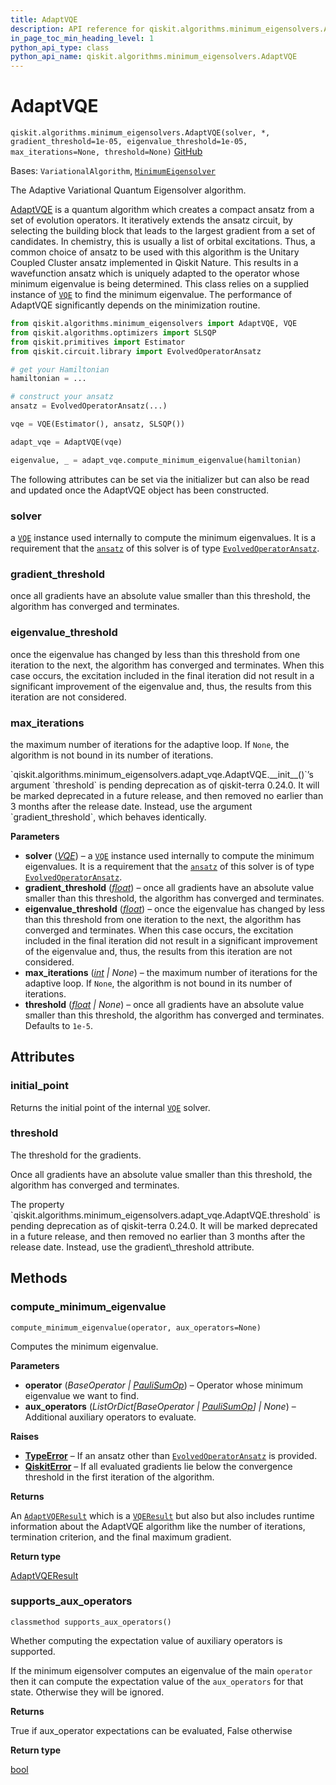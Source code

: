 ```yaml
---
title: AdaptVQE
description: API reference for qiskit.algorithms.minimum_eigensolvers.AdaptVQE
in_page_toc_min_heading_level: 1
python_api_type: class
python_api_name: qiskit.algorithms.minimum_eigensolvers.AdaptVQE
---
```


# AdaptVQE

<span id="qiskit.algorithms.minimum_eigensolvers.AdaptVQE" />

`qiskit.algorithms.minimum_eigensolvers.AdaptVQE(solver, *, gradient_threshold=1e-05, eigenvalue_threshold=1e-05, max_iterations=None, threshold=None)` [GitHub](https://github.com/qiskit/qiskit/tree/stable/0.46/qiskit/algorithms/minimum_eigensolvers/adapt_vqe.py "view source code")

Bases: `VariationalAlgorithm`, [`MinimumEigensolver`](qiskit.algorithms.minimum_eigensolvers.MinimumEigensolver "qiskit.algorithms.minimum_eigensolvers.minimum_eigensolver.MinimumEigensolver")

The Adaptive Variational Quantum Eigensolver algorithm.

[AdaptVQE](https://arxiv.org/abs/1812.11173) is a quantum algorithm which creates a compact ansatz from a set of evolution operators. It iteratively extends the ansatz circuit, by selecting the building block that leads to the largest gradient from a set of candidates. In chemistry, this is usually a list of orbital excitations. Thus, a common choice of ansatz to be used with this algorithm is the Unitary Coupled Cluster ansatz implemented in Qiskit Nature. This results in a wavefunction ansatz which is uniquely adapted to the operator whose minimum eigenvalue is being determined. This class relies on a supplied instance of [`VQE`](qiskit.algorithms.minimum_eigensolvers.VQE "qiskit.algorithms.minimum_eigensolvers.VQE") to find the minimum eigenvalue. The performance of AdaptVQE significantly depends on the minimization routine.

```python
from qiskit.algorithms.minimum_eigensolvers import AdaptVQE, VQE
from qiskit.algorithms.optimizers import SLSQP
from qiskit.primitives import Estimator
from qiskit.circuit.library import EvolvedOperatorAnsatz

# get your Hamiltonian
hamiltonian = ...

# construct your ansatz
ansatz = EvolvedOperatorAnsatz(...)

vqe = VQE(Estimator(), ansatz, SLSQP())

adapt_vqe = AdaptVQE(vqe)

eigenvalue, _ = adapt_vqe.compute_minimum_eigenvalue(hamiltonian)
```

The following attributes can be set via the initializer but can also be read and updated once the AdaptVQE object has been constructed.

<span id="qiskit.algorithms.minimum_eigensolvers.AdaptVQE.solver" />

### solver

a [`VQE`](qiskit.algorithms.minimum_eigensolvers.VQE "qiskit.algorithms.minimum_eigensolvers.VQE") instance used internally to compute the minimum eigenvalues. It is a requirement that the [`ansatz`](qiskit.algorithms.minimum_eigensolvers.VQE#ansatz "qiskit.algorithms.minimum_eigensolvers.VQE.ansatz") of this solver is of type [`EvolvedOperatorAnsatz`](qiskit.circuit.library.EvolvedOperatorAnsatz "qiskit.circuit.library.EvolvedOperatorAnsatz").

<span id="qiskit.algorithms.minimum_eigensolvers.AdaptVQE.gradient_threshold" />

### gradient\_threshold

once all gradients have an absolute value smaller than this threshold, the algorithm has converged and terminates.

<span id="qiskit.algorithms.minimum_eigensolvers.AdaptVQE.eigenvalue_threshold" />

### eigenvalue\_threshold

once the eigenvalue has changed by less than this threshold from one iteration to the next, the algorithm has converged and terminates. When this case occurs, the excitation included in the final iteration did not result in a significant improvement of the eigenvalue and, thus, the results from this iteration are not considered.

<span id="qiskit.algorithms.minimum_eigensolvers.AdaptVQE.max_iterations" />

### max\_iterations

the maximum number of iterations for the adaptive loop. If `None`, the algorithm is not bound in its number of iterations.

<Admonition title="Deprecated since version 0.24.0_pending" type="danger">
  `qiskit.algorithms.minimum_eigensolvers.adapt_vqe.AdaptVQE.__init__()`’s argument `threshold` is pending deprecation as of qiskit-terra 0.24.0. It will be marked deprecated in a future release, and then removed no earlier than 3 months after the release date. Instead, use the argument `gradient_threshold`, which behaves identically.
</Admonition>

**Parameters**

*   **solver** ([*VQE*](qiskit.algorithms.minimum_eigensolvers.VQE "qiskit.algorithms.minimum_eigensolvers.VQE")) – a [`VQE`](qiskit.algorithms.minimum_eigensolvers.VQE "qiskit.algorithms.minimum_eigensolvers.VQE") instance used internally to compute the minimum eigenvalues. It is a requirement that the [`ansatz`](qiskit.algorithms.minimum_eigensolvers.VQE#ansatz "qiskit.algorithms.minimum_eigensolvers.VQE.ansatz") of this solver is of type [`EvolvedOperatorAnsatz`](qiskit.circuit.library.EvolvedOperatorAnsatz "qiskit.circuit.library.EvolvedOperatorAnsatz").
*   **gradient\_threshold** ([*float*](https://docs.python.org/3/library/functions.html#float "(in Python v3.12)")) – once all gradients have an absolute value smaller than this threshold, the algorithm has converged and terminates.
*   **eigenvalue\_threshold** ([*float*](https://docs.python.org/3/library/functions.html#float "(in Python v3.12)")) – once the eigenvalue has changed by less than this threshold from one iteration to the next, the algorithm has converged and terminates. When this case occurs, the excitation included in the final iteration did not result in a significant improvement of the eigenvalue and, thus, the results from this iteration are not considered.
*   **max\_iterations** ([*int*](https://docs.python.org/3/library/functions.html#int "(in Python v3.12)") *| None*) – the maximum number of iterations for the adaptive loop. If `None`, the algorithm is not bound in its number of iterations.
*   **threshold** ([*float*](https://docs.python.org/3/library/functions.html#float "(in Python v3.12)") *| None*) – once all gradients have an absolute value smaller than this threshold, the algorithm has converged and terminates. Defaults to `1e-5`.

## Attributes

<span id="qiskit.algorithms.minimum_eigensolvers.AdaptVQE.initial_point" />

### initial\_point

Returns the initial point of the internal [`VQE`](qiskit.algorithms.minimum_eigensolvers.VQE "qiskit.algorithms.minimum_eigensolvers.VQE") solver.

<span id="qiskit.algorithms.minimum_eigensolvers.AdaptVQE.threshold" />

### threshold

The threshold for the gradients.

Once all gradients have an absolute value smaller than this threshold, the algorithm has converged and terminates.

<Admonition title="Deprecated since version 0.24.0_pending" type="danger">
  The property `qiskit.algorithms.minimum_eigensolvers.adapt_vqe.AdaptVQE.threshold` is pending deprecation as of qiskit-terra 0.24.0. It will be marked deprecated in a future release, and then removed no earlier than 3 months after the release date. Instead, use the gradient\_threshold attribute.
</Admonition>

## Methods

### compute\_minimum\_eigenvalue

<span id="qiskit.algorithms.minimum_eigensolvers.AdaptVQE.compute_minimum_eigenvalue" />

`compute_minimum_eigenvalue(operator, aux_operators=None)`

Computes the minimum eigenvalue.

**Parameters**

*   **operator** (*BaseOperator |* [*PauliSumOp*](qiskit.opflow.primitive_ops.PauliSumOp "qiskit.opflow.primitive_ops.PauliSumOp")) – Operator whose minimum eigenvalue we want to find.
*   **aux\_operators** (*ListOrDict\[BaseOperator |* [*PauliSumOp*](qiskit.opflow.primitive_ops.PauliSumOp "qiskit.opflow.primitive_ops.PauliSumOp")*] | None*) – Additional auxiliary operators to evaluate.

**Raises**

*   [**TypeError**](https://docs.python.org/3/library/exceptions.html#TypeError "(in Python v3.12)") – If an ansatz other than [`EvolvedOperatorAnsatz`](qiskit.circuit.library.EvolvedOperatorAnsatz "qiskit.circuit.library.EvolvedOperatorAnsatz") is provided.
*   [**QiskitError**](exceptions#qiskit.exceptions.QiskitError "qiskit.exceptions.QiskitError") – If all evaluated gradients lie below the convergence threshold in the first iteration of the algorithm.

**Returns**

An [`AdaptVQEResult`](qiskit.algorithms.minimum_eigensolvers.AdaptVQEResult "qiskit.algorithms.minimum_eigensolvers.AdaptVQEResult") which is a [`VQEResult`](qiskit.algorithms.minimum_eigensolvers.VQEResult "qiskit.algorithms.minimum_eigensolvers.VQEResult") but also but also includes runtime information about the AdaptVQE algorithm like the number of iterations, termination criterion, and the final maximum gradient.

**Return type**

[AdaptVQEResult](qiskit.algorithms.minimum_eigensolvers.AdaptVQEResult "qiskit.algorithms.minimum_eigensolvers.AdaptVQEResult")

### supports\_aux\_operators

<span id="qiskit.algorithms.minimum_eigensolvers.AdaptVQE.supports_aux_operators" />

`classmethod supports_aux_operators()`

Whether computing the expectation value of auxiliary operators is supported.

If the minimum eigensolver computes an eigenvalue of the main `operator` then it can compute the expectation value of the `aux_operators` for that state. Otherwise they will be ignored.

**Returns**

True if aux\_operator expectations can be evaluated, False otherwise

**Return type**

[bool](https://docs.python.org/3/library/functions.html#bool "(in Python v3.12)")

